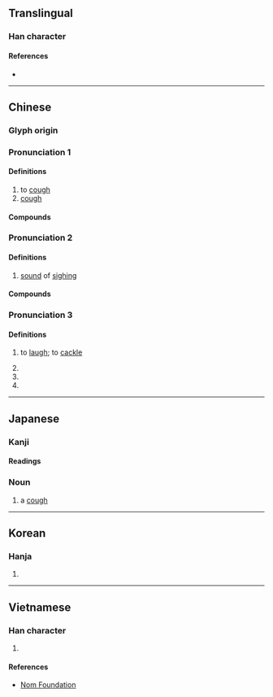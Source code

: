 {{character info/new}}
==Translingual==

===Han character===
{{Han char|rn=30|rad=口|as=06|sn=9|four=60082|canj=RYVO|ids=⿰口亥}}

====References====
* {{Han ref|kx=0187.100|dkj=03555|dj=0406.120|hdz=10622.040|uh=54B3|ud=21683|bh=AB79|bd=43897}}

----

==Chinese==
{{zh-forms}}

===Glyph origin===
{{Han etym}}

===Pronunciation 1===
{{zh-pron
|m=ké,kài,2nb=obsolete
|c=kat1,koi3
|h=pfs=khiet
|md=
|mn=ml:kai/ka/twv:kha
|mn_note=kai - literary; ka - vernacular
|w=
|oc=1,n
|cat=v,n
}}

====Definitions====
{{zh-hanzi}}

# to [[cough]]
# [[cough]]

====Compounds====
{{zh-der|咳嗆|咳水|咳嗽|咳嗽糖漿|咳痰|咳藥水|乾咳|止咳|北京咳|喘咳|止咳水|止咳糖漿|氣咳|百日咳|鎮咳|嗆咳|咳唾|咳唾成珠|珠璣咳唾}}

===Pronunciation 2===
{{zh-pron
|m=hāi
|c=haai1,hei1
|md=
|mn=ml:hai
|w=
|cat=n
}}

====Definitions====
{{zh-hanzi}}

# [[sound]] of [[sigh]]ing

====Compounds====
{{zh-der|咳聲歎氣|咳聲打氣|咳聲嘆息|咳歌打戰}}

===Pronunciation 3===
{{zh-pron
|m=hái
|c=hoi4
|mc=y
|oc=n,2
|cat=v,n
}}

====Definitions====
{{zh-hanzi}}

# {{lb|zh|of infant}} to [[laugh]]; to [[cackle]]
# {{zh-alt-form|孩|[[child]]; [[infant]]}}
# {{n-g|[[interjection]] for [[sigh]]ing or [[order]]}}
# {{zh-alt-form|閡|to be [[cut off]] from}}

{{zh-cat|Intermediate}}

----

==Japanese==

===Kanji===
{{ja-kanji|grade=uc|rs=口06}}

====Readings====
{{ja-readings
|goon=がい, け, げ
|kanon=かい
|kanyoon=がい
|kun=せ-く, せき-, しわぶ-く, しわぶき-
}}

===Noun===
{{ja-noun|せき}}

# a [[cough]]
#: {{ja-usex|咳が出る|せき が でる|I have a cough.}}

----

==Korean==

===Hanja===
{{ko-hanja|hangeul=해}}

# {{defn|lang=ko|sort=口06}}

----

==Vietnamese==

===Han character===
{{vi-hantu|rs=口06|[[cay]], [[hãy]], [[hỡi]], [[khái]], [[gay]], [[gây]]}}

# {{defn|lang=vi|sort=口06}}

====References====
* [http://nomfoundation.org/common/nom_details.php?codepoint=54B3 Nom Foundation]